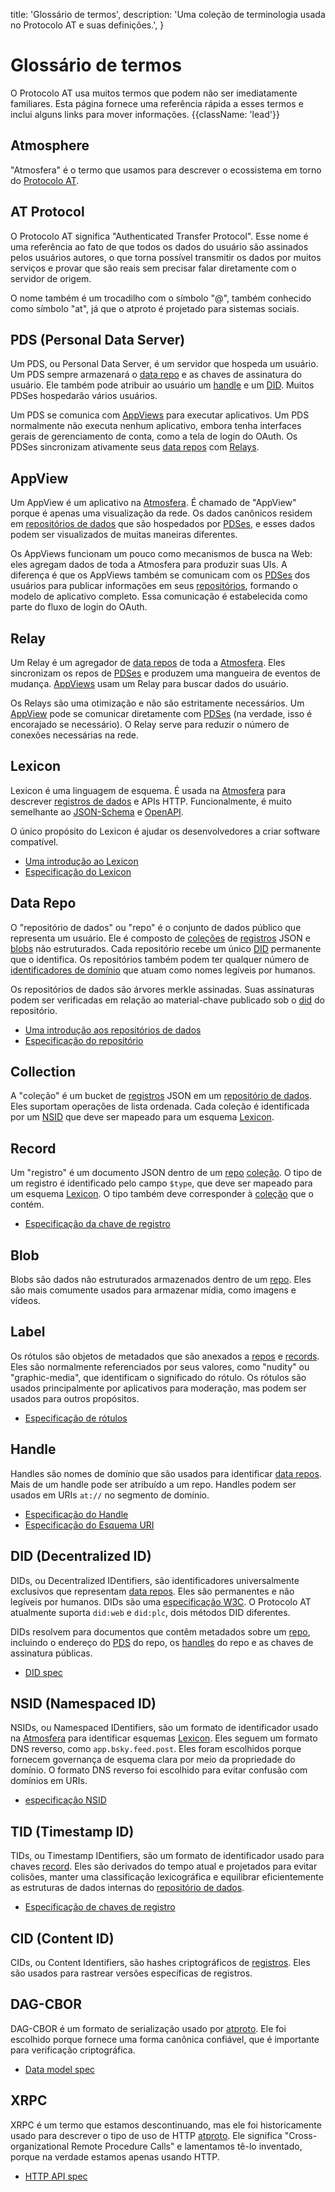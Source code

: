   title: 'Glossário de termos',
  description:
    'Uma coleção de terminologia usada no Protocolo AT e suas definições.',
}

# Glossário de termos

O Protocolo AT usa muitos termos que podem não ser imediatamente familiares. Esta página fornece uma referência rápida a esses termos e inclui alguns links para mover informações. {{className: 'lead'}}

## Atmosphere

"Atmosfera" é o termo que usamos para descrever o ecossistema em torno do [Protocolo AT](#at-protocol).

## AT Protocol

O Protocolo AT significa "Authenticated Transfer Protocol". Esse nome é uma referência ao fato de que todos os dados do usuário são assinados pelos usuários autores, o que torna possível transmitir os dados por muitos serviços e provar que são reais sem precisar falar diretamente com o servidor de origem.

O nome também é um trocadilho com o símbolo "@", também conhecido como símbolo "at", já que o atproto é projetado para sistemas sociais.

## PDS (Personal Data Server)

Um PDS, ou Personal Data Server, é um servidor que hospeda um usuário. Um PDS sempre armazenará o [data repo](#data-repo) e as chaves de assinatura do usuário. Ele também pode atribuir ao usuário um [handle](#handle) e um [DID](#did). Muitos PDSes hospedarão vários usuários.

Um PDS se comunica com [AppViews](#appview) para executar aplicativos. Um PDS normalmente não executa nenhum aplicativo, embora tenha interfaces gerais de gerenciamento de conta, como a tela de login do OAuth. Os PDSes sincronizam ativamente seus [data repos](#data-repo) com [Relays](#relay).

## AppView

Um AppView é um aplicativo na [Atmosfera](#atmosphere). É chamado de "AppView" porque é apenas uma visualização da rede. Os dados canônicos residem em [repositórios de dados](#data-repo) que são hospedados por [PDSes](#pds-personal-data-server), e esses dados podem ser visualizados de muitas maneiras diferentes.

Os AppViews funcionam um pouco como mecanismos de busca na Web: eles agregam dados de toda a Atmosfera para produzir suas UIs. A diferença é que os AppViews também se comunicam com os [PDSes](#pds) dos usuários para publicar informações em seus [repositórios](#data-repo), formando o modelo de aplicativo completo. Essa comunicação é estabelecida como parte do fluxo de login do OAuth.

## Relay

Um Relay é um agregador de [data repos](#data-repo) de toda a [Atmosfera](#atmosphere). Eles sincronizam os repos de [PDSes](#pds) e produzem uma mangueira de eventos de mudança. [AppViews](#appview) usam um Relay para buscar dados do usuário.

Os Relays são uma otimização e não são estritamente necessários. Um [AppView](#appview) pode se comunicar diretamente com [PDSes](#pds) (na verdade, isso é encorajado se necessário). O Relay serve para reduzir o número de conexões necessárias na rede.

## Lexicon

Lexicon é uma linguagem de esquema. É usada na [Atmosfera](#atmosphere) para descrever [registros de dados](#registro) e APIs HTTP. Funcionalmente, é muito semelhante ao [JSON-Schema](https://json-schema.org/) e [OpenAPI](https://www.openapis.org/).

O único propósito do Lexicon é ajudar os desenvolvedores a criar software compatível.

- [Uma introdução ao Lexicon](/guides/lexicon)
- [Especificação do Lexicon](/specs/lexicon)

## Data Repo

O "repositório de dados" ou "repo" é o conjunto de dados público que representa um usuário. Ele é composto de [coleções](#collection) de [registros](#record) JSON e [blobs](#blob) não estruturados. Cada repositório recebe um único [DID](#did) permanente que o identifica. Os repositórios também podem ter qualquer número de [identificadores de domínio](#handle) que atuam como nomes legíveis por humanos.

Os repositórios de dados são árvores merkle assinadas. Suas assinaturas podem ser verificadas em relação ao material-chave publicado sob o [did](#did) do repositório.

- [Uma introdução aos repositórios de dados](/guides/data-repos)
- [Especificação do repositório](/specs/repository)

## Collection

A "coleção" é um bucket de [registros](#record) JSON em um [repositório de dados](#data-repo). Eles suportam operações de lista ordenada. Cada coleção é identificada por um [NSID](#nsid) que deve ser mapeado para um esquema [Lexicon](#lexicon).

## Record

Um "registro" é um documento JSON dentro de um [repo](#data-repo) [coleção](#collection). O tipo de um registro é identificado pelo campo `$type`, que deve ser mapeado para um esquema [Lexicon](#lexicon). O tipo também deve corresponder à [coleção](#collection) que o contém.

- [Especificação da chave de registro](/specs/record-key)

## Blob

Blobs são dados não estruturados armazenados dentro de um [repo](#data-repo). Eles são mais comumente usados ​​para armazenar mídia, como imagens e vídeos.

## Label

Os rótulos são objetos de metadados que são anexados a [repos](#data-repo) e [records](#record). Eles são normalmente referenciados por seus valores, como "nudity" ou "graphic-media", que identificam o significado do rótulo. Os rótulos são usados ​​principalmente por aplicativos para moderação, mas podem ser usados ​​para outros propósitos.

- [Especificação de rótulos](/specs/label)

## Handle

Handles são nomes de domínio que são usados ​​para identificar [data repos](#data-repo). Mais de um handle pode ser atribuído a um repo. Handles podem ser usados ​​em URIs `at://` no segmento de domínio.

- [Especificação do Handle](/specs/handle)
- [Especificação do Esquema URI](/specs/at-uri-scheme)

## DID (Decentralized ID)

DIDs, ou Decentralized IDentifiers, são identificadores universalmente exclusivos que representam [data repos](#data-repo). Eles são permanentes e não legíveis por humanos. DIDs são uma [especificação W3C](https://www.w3.org/TR/did-core/). O Protocolo AT atualmente suporta `did:web` e `did:plc`, dois métodos DID diferentes.

DIDs resolvem para documentos que contêm metadados sobre um [repo](#data-repo), incluindo o endereço do [PDS](#pds) do repo, os [handles](#handle) do repo e as chaves de assinatura públicas.

- [DID spec](/specs/did)

## NSID (Namespaced ID)

NSIDs, ou Namespaced IDentifiers, são um formato de identificador usado na [Atmosfera](#atmosphere) para identificar esquemas [Lexicon](#lexicon). Eles seguem um formato DNS reverso, como `app.bsky.feed.post`. Eles foram escolhidos porque fornecem governança de esquema clara por meio da propriedade do domínio. O formato DNS reverso foi escolhido para evitar confusão com domínios em URIs.

- [especificação NSID](/specs/nsid)

## TID (Timestamp ID)

TIDs, ou Timestamp IDentifiers, são um formato de identificador usado para chaves [record](#record). Eles são derivados do tempo atual e projetados para evitar colisões, manter uma classificação lexicográfica e equilibrar eficientemente as estruturas de dados internas do [repositório de dados](#data-repo).

- [Especificação de chaves de registro](/specs/record-key)

## CID (Content ID)

CIDs, ou Content Identifiers, são hashes criptográficos de [registros](#record). Eles são usados ​​para rastrear versões específicas de registros.

## DAG-CBOR

DAG-CBOR é um formato de serialização usado por [atproto](#at-protocol). Ele foi escolhido porque fornece uma forma canônica confiável, que é importante para verificação criptográfica.

- [Data model spec](/specs/data-model)

## XRPC

XRPC é um termo que estamos descontinuando, mas ele foi historicamente usado para descrever o tipo de uso de HTTP [atproto](#at-protocol). Ele significa "Cross-organizational Remote Procedure Calls" e lamentamos tê-lo inventado, porque na verdade estamos apenas usando HTTP.

- [HTTP API spec](/specs/xrpc)
